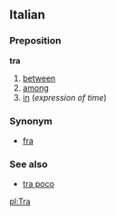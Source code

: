 ==Italian==
===Preposition===
'''tra'''

# [[between]]
# [[among]]
# [[in]] (''expression of time'')

===Synonym===
*[[fra]]

===See also===
*[[tra poco]]

[[pl:Tra]]